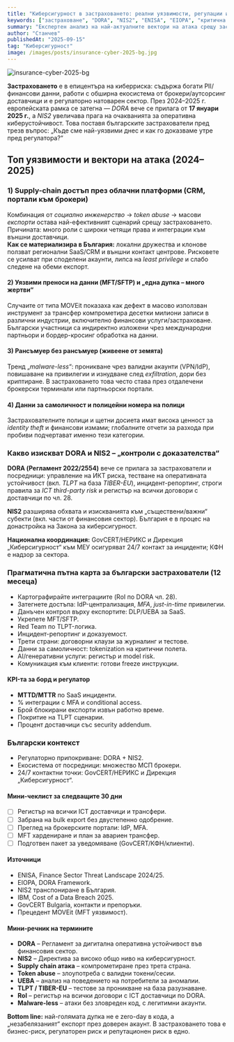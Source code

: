 ```yaml
---
title: "Киберсигурност в застраховането: реални уязвимости, регулации и какво значи това за България"
keywords: ["застраховане", "DORA", "NIS2", "ENISA", "EIOPA", "критична инфраструктура", "рансъмуер", "supply chain", "Bulgaria", "финансов сектор"]
summary: "Експертен анализ на най-актуалните вектори на атака срещу застрахователи, новите европейски правила (DORA, NIS2), и как българските компании да намалят риска по веригата."
author: "Станчев"
publishedAt: "2025-09-15"
tag: "Киберсигурност"
image: /images/posts/insurance-cyber-2025-bg.jpg
---
```


![insurance-cyber-2025-bg](/images/posts/insurance-cyber-2025-bg.jpg)

<strong>Застраховането</strong> е в епицентъра на киберриска: съдържа богати PII/финансови данни, работи с обширна екосистема от брокери/аутсорсинг доставчици и е регулаторно натоварен сектор. През 2024–2025 г. европейската рамка се затегна — <em class="term">DORA</em> вече се прилага от <strong>17 януари 2025 г.</strong>, а <em class="term">NIS2</em> увеличава прага на очакванията за оперативна киберустойчивост. Това поставя българските застрахователи пред трезв въпрос: „Къде сме най-уязвими днес и как го доказваме утре пред регулатора?“

<Feedback
  title="TL;DR"
  description="Най-критичните рискове: социално инженерство към доставчици (supply chain), злоупотреба с привилегии/токени в облачни CRM/портали, уязвими трансфери на данни (SFTP/MFT), и инциденти без зловреден код — само с легитимен достъп."
/>

<h2 id="top">Топ уязвимости и вектори на атака (2024–2025)</h2>

<h3 id="supply-chain">1) Supply-chain достъп през облачни платформи (CRM, портали към брокери)</h3>

Комбинация от <em class="term">социално инженерство</em> → <em class="term">token abuse</em> → масови <em class="term">експорти</em> остава най-ефективният сценарий срещу застраховането. Причината: много роли с широки четящи права и интеграции към външни доставчици.  
**Как се материализира в България:** локални дружества и клонове ползват регионални SaaS/CRM и външни контакт центрове. Рисковете се усилват при споделени акаунти, липса на <em class="term">least privilege</em> и слабо следене на обеми експорт.

<h4 id="mft">2) Уязвими преноси на данни (MFT/SFTP) и „една дупка – много жертви“</h4>

Случаите от типа MOVEit показаха как дефект в масово използван инструмент за трансфер компрометира десетки милиони записи в различни индустрии, включително финансови услуги/застраховане. Български участници са индиректно изложени чрез международни партньори и бордер-кросинг обработка на данни.

<h4 id="ransomless">3) Рансъмуер без рансъмуер (живеене от земята)</h4>

Тренд „<em class="term">malware-less</em>“: проникване чрез валидни акаунти (VPN/IdP), повишаване на привилегии и изнудване след <em class="term">exfiltration</em>, дори без криптиране. В застраховането това често става през отдалечени брокерски терминали или партньорски портали.

<h4 id="pii">4) Данни за самоличност и полицейни номера на полици</h4>

Застрахователните полици и щетни досиета имат висока ценност за <em class="term">identity theft</em> и финансови измами; глобалните отчети за разхода при пробиви подчертават именно тези категории.

<h3 id="dora-nis2">Какво изискват DORA и NIS2 – „контроли с доказателства“</h3>

<strong>DORA (Регламент 2022/2554)</strong> вече се прилага за застрахователи и посредници: управление на ИКТ риска, тестване на оперативната устойчивост (вкл. <em class="term">TLPT</em> на база <em class="term">TIBER-EU</em>), инцидент-репортинг, строги правила за <em class="term">ICT third-party risk</em> и регистър на всички договори с доставчици по чл. 28.  

<strong>NIS2</strong> разширява обхвата и изискванията към „съществени/важни“ субекти (вкл. части от финансовия сектор). България е в процес на донастройка на Закона за киберсигурност.  

<strong>Национална координация:</strong> GovCERT/НЕРИКС и Дирекция „Киберсигурност“ към МЕУ осигуряват 24/7 контакт за инциденти; КФН е надзор за сектора.

<h3 id="roadmap">Прагматична пътна карта за български застрахователи (12 месеца)</h3>

- Картографирайте интеграциите (RoI по DORA чл. 28).  
- Затегнете достъпа: IdP-централизация, <em class="term">MFA</em>, <em class="term">just-in-time</em> привилегии.  
- Данъчен контрол върху експортите: DLP/UEBA за SaaS.  
- Укрепете MFT/SFTP.  
- Red Team по TLPT-логика.  
- Инцидент-репортинг и доказуемост.  
- Трети страни: договорни клаузи за журналинг и тестове.  
- Данни за самоличност: tokenization на критични полета.  
- AI/генеративни услуги: регистър и model risk.  
- Комуникация към клиенти: готови freeze инструкции.

<h4 id="kpis">KPI-та за борд и регулатор</h4>

- **MTTD/MTTR** по SaaS инциденти.  
- % интеграции с MFA и conditional access.  
- Брой блокирани експорти извън работно време.  
- Покритие на TLPT сценарии.  
- Процент доставчици със security addendum.

<h3 id="bg-context">Български контекст</h3>

- Регулаторно припокриване: DORA + NIS2.  
- Екосистема от посредници: множество МСП брокери.  
- 24/7 контактни точки: GovCERT/НЕРИКС и Дирекция „Киберсигурност“.

<h4 id="checklist">Мини-чеклист за следващите 30 дни</h4>

- [ ] Регистър на всички ICT доставчици и трансфери.  
- [ ] Забрана на bulk export без двустепенно одобрение.  
- [ ] Преглед на брокерските портали: IdP, MFA.  
- [ ] MFT хардениране и план за авариен трансфер.  
- [ ] Подготвен пакет за уведомяване (GovCERT/КФН/клиенти).

<h4 id="sources">Източници</h4>

- ENISA, Finance Sector Threat Landscape 2024/25.  
- EIOPA, DORA Framework.  
- NIS2 транспониране в България.  
- IBM, Cost of a Data Breach 2025.  
- GovCERT Bulgaria, контакти и препоръки.  
- Прецедент MOVEit (MFT уязвимост).

<h4 id="glossary">Мини-речник на термините</h4>

- <strong class="term">DORA</strong> – Регламент за дигитална оперативна устойчивост във финансовия сектор.  
- <strong class="term">NIS2</strong> – Директива за високо общо ниво на киберсигурност.  
- <strong class="term">Supply chain атака</strong> – компрометиране през трета страна.  
- <strong class="term">Token abuse</strong> – злоупотреба с валидни токени/сесии.  
- <strong class="term">UEBA</strong> – анализ на поведението на потребители за аномалии.  
- <strong class="term">TLPT / TIBER-EU</strong> – тестове за проникване на база разузнаване.  
- <strong class="term">RoI</strong> – регистър на всички договори с ICT доставчици по DORA.  
- <strong class="term">Malware-less</strong> – атаки без зловреден код, с легитимни акаунти.  

<p><strong>Bottom line:</strong> най-голямата дупка не е zero-day в кода, а „незабелязаният“ експорт през доверен акаунт. В застраховането това е бизнес-риск, регулаторен риск и репутационен риск в едно.</p>
